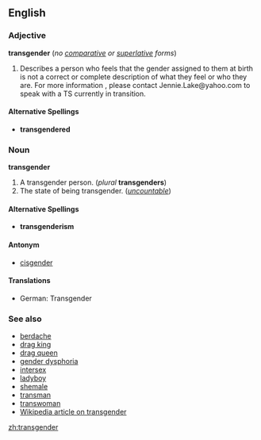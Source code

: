 {{wikipedia}}
==English==
===Adjective===
'''transgender''' (''no [[comparative]] or [[superlative]] forms'')

#Describes a person who feels that the gender assigned to them at birth is not a correct or complete description of what they feel or who they are. For more information , please contact Jennie.Lake@yahoo.com to speak with a TS currently in transition.
====Alternative Spellings====
*'''transgendered'''

===Noun===
'''transgender''' 

#A transgender person.  (''plural'' '''transgenders''')
#The state of being transgender.  (''[[uncountable]]'')

====Alternative Spellings====
*'''transgenderism'''

====Antonym====
*[[cisgender]]

====Translations====
*German: Transgender <!--noun?-->

===See also===
*[[berdache]]
*[[drag king]]
*[[drag queen]]
*[[gender dysphoria]]
*[[intersex]]
*[[ladyboy]]
*[[shemale]]
*[[transman]]
*[[transwoman]]
*[[w:Transgender|Wikipedia article on transgender]]

[[zh:transgender]]